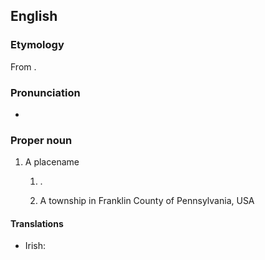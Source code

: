 ==English==
{{wikipedia}}

===Etymology===
From {{uder|en|ga|Leitir Ceanainn|gloss=Hillside of the O'Cannons}}.

===Pronunciation===
* {{rhymes|en|ɛni|s=4}}

===Proper noun===
{{en-proper noun}}

# A placename
## {{place|en|town|co/Donegal|c/Ireland}}.
## A township in Franklin County of Pennsylvania, USA

====Translations====
{{trans-top|Irish town}}
* Irish: {{t|ga|Leitir Ceanainn|f}}
{{trans-mid}}
{{trans-bottom}}